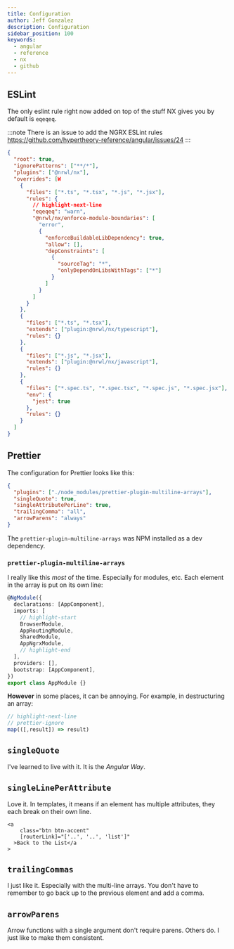 ```yaml
---
title: Configuration
author: Jeff Gonzalez
description: Configuration
sidebar_position: 100
keywords:
  - angular
  - reference
  - nx
  - github
---
```



<AuthorBlurb
  github="jeffrygonzalez"
  fullName="Jeff Gonzalez"
  description="Configuration"
  created="10/13/2022"
/>

## ESLint

The only eslint rule right now added on top of the stuff NX gives you by default is `eqeqeq`.

:::note There is an issue to add the NGRX ESLint rules
https://github.com/hypertheory-reference/angular/issues/24
:::

```json title="~/.eslintrc.json"
{
  "root": true,
  "ignorePatterns": ["**/*"],
  "plugins": ["@nrwl/nx"],
  "overrides": [W
    {
      "files": ["*.ts", "*.tsx", "*.js", "*.jsx"],
      "rules": {
        // highlight-next-line
        "eqeqeq": "warn",
        "@nrwl/nx/enforce-module-boundaries": [
          "error",
          {
            "enforceBuildableLibDependency": true,
            "allow": [],
            "depConstraints": [
              {
                "sourceTag": "*",
                "onlyDependOnLibsWithTags": ["*"]
              }
            ]
          }
        ]
      }
    },
    {
      "files": ["*.ts", "*.tsx"],
      "extends": ["plugin:@nrwl/nx/typescript"],
      "rules": {}
    },
    {
      "files": ["*.js", "*.jsx"],
      "extends": ["plugin:@nrwl/nx/javascript"],
      "rules": {}
    },
    {
      "files": ["*.spec.ts", "*.spec.tsx", "*.spec.js", "*.spec.jsx"],
      "env": {
        "jest": true
      },
      "rules": {}
    }
  ]
}
```

## Prettier

The configuration for Prettier looks like this:

```json title="~/prettier.rc"
{
  "plugins": ["./node_modules/prettier-plugin-multiline-arrays"],
  "singleQuote": true,
  "singleAttributePerLine": true,
  "trailingComma": "all",
  "arrowParens": "always"
}
```

The `prettier-plugin-multiline-arrays` was NPM installed as a dev dependency.

### `prettier-plugin-multiline-arrays`

I really like this _most_ of the time. Especially for modules, etc. Each element in the array is put on its own line:

```typescript title="Example"
@NgModule({
  declarations: [AppComponent],
  imports: [
    // highlight-start
    BrowserModule,
    AppRoutingModule,
    SharedModule,
    AppNgrxModule,
    // highlight-end
  ],
  providers: [],
  bootstrap: [AppComponent],
})
export class AppModule {}
```

**However** in some places, it can be annoying. For example, in destructuring an array:

```typescript title="Example"
// highlight-next-line
// prettier-ignore
map(([,result]) => result)
```

## `singleQuote`

I've learned to live with it. It is the _Angular Way_.

## `singleLinePerAttribute`

Love it. In templates, it means if an element has multiple attributes, they each break on their own line.

```text title="Attributes Example"
<a
    class="btn btn-accent"
    [routerLink]="['..', '..', 'list']"
  >Back to the List</a
>
```

## `trailingCommas`

I just like it. Especially with the multi-line arrays. You don't have to remember to go back up to the previous element and add a comma.

## `arrowParens`

Arrow functions with a single argument don't require parens. Others do. I just like to make them consistent.
